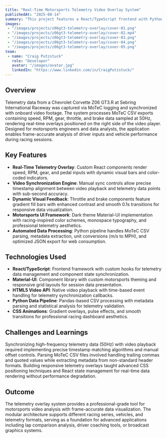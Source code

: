 ---
title: "Real-Time Motorsports Telemetry Video Overlay System"
publishedAt: "2025-08-14"
summary: "This project features a React/TypeScript frontend with Python data processing pipeline that synchronizes MoTeC telemetry data with video playback. The application provides real-time overlay visualization of racing data including speed, RPM, gear position, and throttle/brake inputs with precise timestamp synchronization."
images:
 - "/images/projects/z06gt3-telemetry-overlay/cover-01.png"
 - "/images/projects/z06gt3-telemetry-overlay/cover-02.mp4"
 - "/images/projects/z06gt3-telemetry-overlay/cover-03.png"
 - "/images/projects/z06gt3-telemetry-overlay/cover-04.png"
 - "/images/projects/z06gt3-telemetry-overlay/cover-05.png"
team:
 - name: "Craig Putzstuck"
   role: "Developer"
   avatar: "/images/avatar.jpg"
   linkedIn: "https://www.linkedin.com/in/CraigPutzstuck/"
---

## Overview

Telemetry data from a Chevrolet Corvette Z06 GT3.R at Sebring International Raceway was captured via MoTeC logging and synchronized with onboard video footage. The system processes MoTeC CSV exports containing speed, RPM, gear, throttle, and brake data sampled at 50Hz, rendering real-time overlays positioned on the right side of the video player. Designed for motorsports engineers and data analysts, the application enables frame-accurate analysis of driver inputs and vehicle performance during racing sessions.

## Key Features

- **Real-Time Telemetry Overlay**: Custom React components render speed, RPM, gear, and pedal inputs with dynamic visual bars and color-coded indicators.
- **Video Synchronization Engine**: Manual sync controls allow precise timestamp alignment between video playback and telemetry data points with sub-second accuracy.
- **Dynamic Visual Feedback**: Throttle and brake components feature gradient fill bars with enhanced contrast and smooth 0.1s transitions for responsive data visualization.
- **Motorsports UI Framework**: Dark theme Material-UI implementation with racing-inspired color schemes, monospace typography, and professional telemetry aesthetics.
- **Automated Data Processing**: Python pipeline handles MoTeC CSV parsing, metadata extraction, unit conversions (m/s to MPH), and optimized JSON export for web consumption.

## Technologies Used

- **React/TypeScript**: Frontend framework with custom hooks for telemetry data management and component state synchronization.
- **Material-UI**: Component library with custom motorsports theming and responsive grid layouts for session data presentation.
- **HTML5 Video API**: Native video playback with time-based event handling for telemetry synchronization callbacks.
- **Python Data Pipeline**: Pandas-based CSV processing with metadata parsing and statistical analysis for telemetry validation.
- **CSS Animations**: Gradient overlays, pulse effects, and smooth transitions for professional racing dashboard aesthetics.

## Challenges and Learnings

Synchronizing high-frequency telemetry data (50Hz) with video playback required implementing precise timestamp matching algorithms and manual offset controls. Parsing MoTeC CSV files involved handling trailing commas and quoted values while extracting metadata from non-standard header formats. Building responsive telemetry overlays taught advanced CSS positioning techniques and React state management for real-time data rendering without performance degradation.

## Outcome

The telemetry overlay system provides a professional-grade tool for motorsports video analysis with frame-accurate data visualization. The modular architecture supports different racing series, vehicles, and telemetry formats, serving as a foundation for advanced applications including lap comparison analysis, driver coaching tools, or broadcast graphics systems.